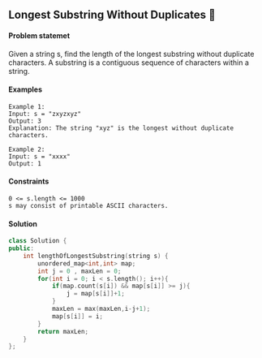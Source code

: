 ## Longest Substring Without Duplicates 🎯
#### Problem statemet
Given a string s, find the length of the longest substring without duplicate characters.
A substring is a contiguous sequence of characters within a string.

#### Examples
```
Example 1:
Input: s = "zxyzxyz"
Output: 3
Explanation: The string "xyz" is the longest without duplicate characters.

Example 2:
Input: s = "xxxx"
Output: 1
```
#### Constraints
```
0 <= s.length <= 1000
s may consist of printable ASCII characters.
```
#### Solution
```cpp
class Solution {
public:
    int lengthOfLongestSubstring(string s) {
        unordered_map<int,int> map;
        int j = 0 , maxLen = 0;
        for(int i = 0; i < s.length(); i++){
            if(map.count(s[i]) && map[s[i]] >= j){
                j = map[s[i]]+1;
            }
            maxLen = max(maxLen,i-j+1);
            map[s[i]] = i;
        }
        return maxLen;
    }
};
```